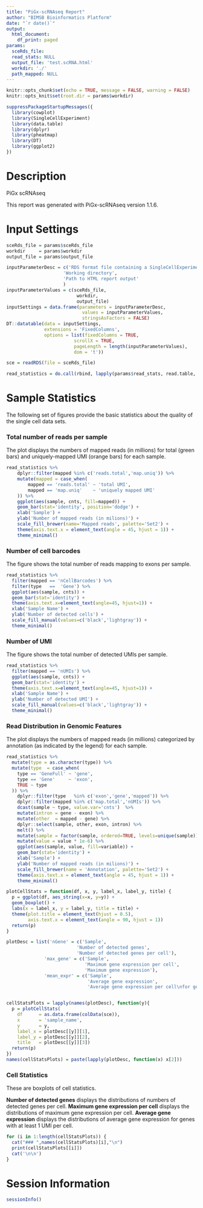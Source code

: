 ```yaml
---
title: "PiGx-scRNAseq Report"
author: "BIMSB Bioinformatics Platform"
date: "`r date()`"
output:
  html_document:
    df_print: paged
params:
  sceRds_file:
  read_stats: NULL
  output_file: 'test.scRNA.html'
  workdir: './'
  path_mapped: NULL
---
```


```r
knitr::opts_chunk$set(echo = TRUE, message = FALSE, warning = FALSE)
knitr::opts_knit$set(root.dir = params$workdir)
```

```r
suppressPackageStartupMessages({
  library(cowplot)
  library(SingleCellExperiment)
  library(data.table)
  library(dplyr)
  library(pheatmap)
  library(DT)
  library(ggplot2)
})
```

# Description

PiGx scRNAseq

This report was generated with PiGx-scRNAseq version 1.1.6.

# Input Settings

```r

sceRds_file = params$sceRds_file
workdir     = params$workdir
output_file = params$output_file

inputParameterDesc = c('RDS format file containing a SingleCellExperiment object',
                     'Working directory',
                     'Path to HTML report output'
                     )
inputParameterValues = c(sceRds_file,
                          workdir,
                          output_file)
inputSettings = data.frame(parameters = inputParameterDesc,
                            values = inputParameterValues,
                            stringsAsFactors = FALSE)
DT::datatable(data = inputSettings,
              extensions = 'FixedColumns',
              options = list(fixedColumns = TRUE,
                         scrollX = TRUE,
                         pageLength = length(inputParameterValues),
                         dom = 't'))
```


```r
sce = readRDS(file = sceRds_file)
```

```r
read_statistics = do.call(rbind, lapply(params$read_stats, read.table, header=TRUE))
```


# Sample Statistics

The following set of figures provide the basic statistics about the quality of the single cell data sets.

### Total number of reads per sample

The plot displays the numbers of mapped reads (in millions) for total (green bars) and uniquely-mapped UMI (orange bars) for each sample.

```r
read_statistics %>%
    dplyr::filter(mapped %in% c('reads.total','map.uniq')) %>%
    mutate(mapped = case_when(
        mapped == 'reads.total' ~ 'total UMI',
        mapped == 'map.uniq'    ~ 'uniquely mapped UMI'
    )) %>%
    ggplot(aes(sample, cnts, fill=mapped)) +
    geom_bar(stat='identity', position='dodge') +
    xlab('Sample') +
    ylab('Number of mapped reads (in milions)') +
    scale_fill_brewer(name='Mapped reads', palette='Set2') +
    theme(axis.text.x = element_text(angle = 45, hjust = 1)) +
    theme_minimal()
```


### Number of cell barcodes

The figure shows the total number of reads mapping to exons per sample.

```r
read_statistics %>%
  filter(mapped == 'nCellBarcodes') %>%
  filter(type   ==  'Gene') %>%
  ggplot(aes(sample, cnts)) +
  geom_bar(stat='identity') +
  theme(axis.text.x=element_text(angle=45, hjust=1)) +
  xlab('Sample Name') +
  ylab('Number of detected cells') +
  scale_fill_manual(values=c('black','lightgray')) +
  theme_minimal()
```

### Number of UMI

The figure shows the total number of detected UMIs per sample.

```r
read_statistics %>%
  filter(mapped == 'nUMIs') %>%
  ggplot(aes(sample, cnts)) +
  geom_bar(stat='identity') +
  theme(axis.text.x=element_text(angle=45, hjust=1)) +
  xlab('Sample Name') +
  ylab('Number of detected UMI') +
  scale_fill_manual(values=c('black','lightgray')) +
  theme_minimal()
```

### Read Distribution in Genomic Features

The plot displays the numbers of mapped reads (in millions) categorized by annotation (as indicated by the legend) for each sample.

```r
read_statistics %>%
  mutate(type = as.character(type)) %>%
  mutate(type  = case_when(
    type == 'GeneFull' ~ 'gene',
    type == 'Gene'     ~ 'exon',
    TRUE ~ type
  )) %>%
    dplyr::filter(type   %in% c('exon','gene','mapped')) %>%
    dplyr::filter(mapped %in% c('map.total','nUMIs')) %>%
    dcast(sample ~ type, value.var='cnts')  %>%
    mutate(intron = gene - exon) %>%
    mutate(other  = mapped - gene) %>%
    dplyr::select(sample, other, exon, intron) %>%
    melt() %>%
    mutate(sample = factor(sample, ordered=TRUE, levels=unique(sample))) %>%
    mutate(value = value * 1e-6) %>%
    ggplot(aes(sample, value, fill=variable)) +
    geom_bar(stat='identity') +
    xlab('Sample') +
    ylab('Number of mapped reads (in milions)') +
    scale_fill_brewer(name = 'Annotation', palette='Set2') +
    theme(axis.text.x = element_text(angle = 45, hjust = 1)) +
    theme_minimal()
```


```r
plotCellStats = function(df, x, y, label_x, label_y, title) {
  p = ggplot(df, aes_string(x=x, y=y)) +
  geom_boxplot() +
  labs(x = label_x, y = label_y, title = title) +
  theme(plot.title = element_text(hjust = 0.5),
        axis.text.x = element_text(angle = 90, hjust = 1))
  return(p)
}

plotDesc = list('nGene' = c('Sample',
                          'Number of detected genes',
                          'Number of detected genes per cell'),
              'max_gene' = c('Sample',
                             'Maximum gene expression per cell',
                             'Maximum gene expression'),
              'mean_expr' = c('Sample',
                              'Average gene expression',
                              'Average gene expression per cell\nfor genes with >0 UMI'))


cellStatsPlots = lapply(names(plotDesc), function(y){
  p = plotCellStats(
    df      = as.data.frame(colData(sce)),
    x       = 'sample_name',
    y       = y,
    label_x = plotDesc[[y]][1],
    label_y = plotDesc[[y]][2],
    title   = plotDesc[[y]][3])
  return(p)
})
names(cellStatsPlots) = paste(lapply(plotDesc, function(x) x[2]))
```

### Cell Statistics{.tabset}

These are boxplots of cell statistics.

__Number of detected genes__ displays the distributions of numbers of detected genes per cell.
__Maximum gene expression per cell__ displays the distributions of maximum gene expression per cell.
__Average gene expression__ displays the distributions of average gene expression for genes with at least 1 UMI per cell.

```r
for (i in 1:length(cellStatsPlots)) {
  cat("### ",names(cellStatsPlots)[i],"\n")
  print(cellStatsPlots[[i]])
  cat('\n\n')
}
```

# Session Information
```r
sessionInfo()
```
